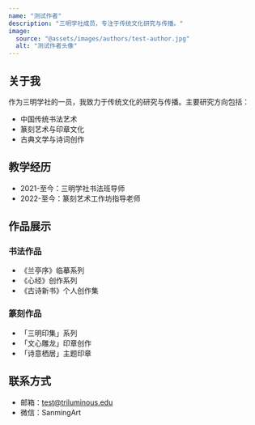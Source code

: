```yaml
---
name: "测试作者"
description: "三明学社成员，专注于传统文化研究与传播。"
image:
  source: "@assets/images/authors/test-author.jpg"
  alt: "测试作者头像"
---
```


## 关于我

作为三明学社的一员，我致力于传统文化的研究与传播。主要研究方向包括：

- 中国传统书法艺术
- 篆刻艺术与印章文化
- 古典文学与诗词创作

## 教学经历

- 2021-至今：三明学社书法班导师
- 2022-至今：篆刻艺术工作坊指导老师

## 作品展示

### 书法作品

- 《兰亭序》临摹系列
- 《心经》创作系列
- 《古诗新书》个人创作集

### 篆刻作品

- 「三明印集」系列
- 「文心雕龙」印章创作
- 「诗意栖居」主题印章

## 联系方式

- 邮箱：test@triluminous.edu
- 微信：SanmingArt